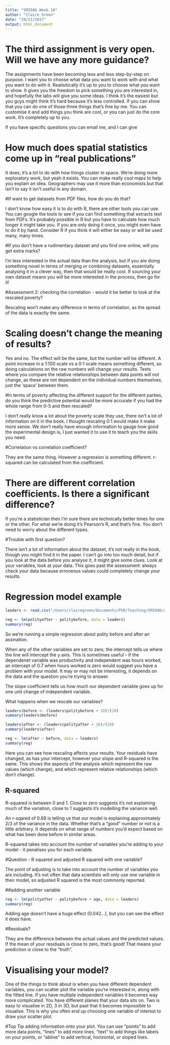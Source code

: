 ```yaml
---
title: "SMI606 Week 10"
author: "Claire Green"
date: "29/11/2017"
output: html_document
---
```


# The third assignment is very open. Will we have any more guidance?

The assignments have been becoming less and less step-by-step on purpose. I want you to choose what data you want to work with and what you want to do with it. Realisitically it's up to you to choose what you want to show. It gives you the freedom to pick something you are interested in, and hopefully the labs will give you some ideas. I think it's the easiest but you guys might think it's hard because it's less controlled. If you can show that you can do one of those three things that's fine by me. You can customise it and add things you think are cool, or you can just do the core work. It's completely up to you. 

If you have specific questions you can email me, and I can give 

# How much does spatial statistics come up in "real publications"

It does, it's a lot to do with how things cluster in space. We're doing more exploratory work, but yeah it exists. You can make really cool maps to help you explain an idea. Geographers may use it more than economists but that isn't to say it isn't useful in any domain.

#If want to get datasets from PDF files, how do you do that?

I don't know how easy it is to do with R, there are other tools you can use. You can google the tools to see if you can find something that extracts text from PDFs. It's probably possible in R but you have to calculate how much longer it might take you. If you are only doing it once, you might even have to do it by hand. Consider R if you think it will either be easy or will be used many, many times.

#If you don't have a rudimentary dataset and you find one online, will you get extra marks?

I'm less interested in the actual data than the analysis, but if you are doing something novel in terms of merging or combining datasets, essentially analysing it in a clever way, then that would be really cool. If sourcing your own dataset means you will be more interested in the process, then go for it!

#Assessment 2: checking the correlation - would it be better to look at the rescaled poverty?

Rescaling won't make any difference in terms of correlation, as the spread of the data is exactly the same. 

# Scaling doesn't change the meaning of results?

Yes and no. The effect will be the same, but the number will be different. A point increase in a 1:100 scale vs a 0:1 scale means something different, so doing calculations on the raw numbers will change your results. Tests where you compare the relative relationships between data points will not change, as these are not dependent on the individual numbers themselves, just the 'space' between them. 

#In terms of poverty affecting the different support for the different parties, do you think the predictive potential would be more accurate if you had the whole range from 0-5 and then rescaled?

I don't really know a lot about the poverty scale they use, there isn't a lot of information on it in the book. I thought rescaling 0:1 would make it make more sense. We don't really have enough information to gauge how good the experimental design is, I just wanted it to use it to teach you the skills you need.

#Correlation vs correlation coefficient?

They are the same thing. However a regression is something different. r-squared can be calculated from the coefficient.

# There are different correlation coefficients. Is there a significant difference?

If you're a statistician then I'm sure there are technically better times for one or the other. For what we're doing it's Pearson's R, and that's fine. You don't need to worry about the different types.

#Trouble with first question?

There isn't a lot of information about the dataset, it's not really in the book, though you might find it in the paper. I can't go into too much detail, but if you look at the data before you analyse it, it might give some clues. Look at your variables, look at your data. This goes past the assessment: always check your data because erroneous values could completely change your results.

# Regression model example

```r
leaders <- read.csv("/Users/clairegreen/Documents/PhD/Teaching/SMI606/qss/leaders.csv")
```

```r
reg <- lm(polityafter ~ politybefore, data = leaders)
summary(reg)
```

So we're running a simple regression about polity before and after an assination.

When any of the other variables are set to zero, the intercept tells us where the line will intercept the y axis. This is sometimes useful - if the dependenet variable was productivity and independent was hours worked, an intercept of 0.7 when hours worked is zero would suggest you have a problem with your model. It may or may not be interesting, it depends on the data and the question you're trying to answer.

The slope coefficient tells us how much our dependent variable goes up for one unit change of independent variable. 


What happens when we rescale our variables?
```r
leaders$before <- (leaders$politybefore + 10)/(20)
summary(leaders$before)

leaders$after <- (leaders$polityafter + 10)/(20)
summary(leaders$after)

reg <- lm(after ~ before, data = leaders)
summary(reg)
```

Here you can see how rescaling affects your results. Your residuals have changed, as has your intercept, however your slope and R-squared is the same. This shows the aspects of the analysis which represent the raw values (which change), and which represent relative relationships (which don't change).

## R-squared
R-squared is between 0 and 1. Close to zero suggests it's not explaining much of the variation, close to 1 suggests it's modelling the variance well.

An r-sqared of 0.68 is telling us that our model is explaining approximately 2/3 of the variance in the data. Whether that's a "good" number or not is a little arbitrary. It depends on what range of numbers you'd expect based on what has been done before in similar areas. 

R-squared takes into account the number of variables you're adding to your model - it penalises you for each variable.  

#Question - R squared and adjusted R squared with one variable?

The point of adjusting is to take into account the number of variables you are including. It's not often that data scientists will only use one variable in their model, so adjusted R squared is the most commonly reported.

##adding another variable
```r
reg <- lm(polityafter ~ politybefore + age, data = leaders)
summary(reg)
```

Adding age doesn't have a huge effect (0.042...), but you can see the effect it does have. 

#Residuals?

They are the difference between the actual values and the predicted values. If the mean of your residuals is close to zero, that's good! That means your prediction is close to the "truth". 

# Visualising your model?

One of the things to think about is when you have different dependent variables, you can scatter plot the variable you're interested in, along with the fitted line. If you have multiple independent variables it becomes way more complicated. You have different planes that your data sits on. Two is easy to visualise in 2D, 3 in 3D, but past that it becomes impossible to visualise. This is why you often end up choosing one variable of interest to draw your scatter plot. 

#Top Tip
adding information onto your plot. You can use "points" to add more data points, "lines" to add more lines, "text" to add things like labels on your points, or "abline" to add vertical, horizontal, or sloped lines.